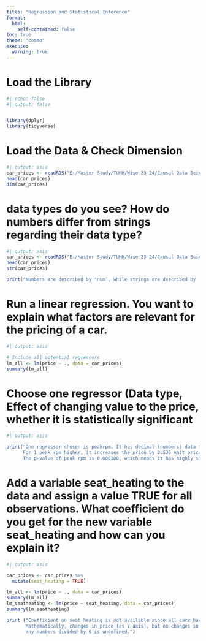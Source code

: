 ```yaml
---
title: "Regression and Statistical Inference"
format:
  html:
    self-contained: false
toc: true
theme: "cosmo"
execute: 
  warning: true
---
```



# Load the Library
```r
#| echo: false
#| output: false


library(dplyr)
library(tidyverse)
```


# Load the Data & Check Dimension
```r
#| output: asis
car_prices <- readRDS("E:/Master Study/TUHH/Wise 23-24/Causal Data Science for Business Analytics/Causal_Data_Science_Data/car_prices.rds")
head(car_prices)
dim(car_prices)
```

# data types do you see? How do numbers differ from strings regarding their data type?
```r

#| output: asis
car_prices <- readRDS("E:/Master Study/TUHH/Wise 23-24/Causal Data Science for Business Analytics/Causal_Data_Science_Data/car_prices.rds")
head(car_prices)
str(car_prices)

print("Numbers are described by 'num', while strings are described by 'chr'. In this dataset, another data type is also exist, which is boolean described by 'logic'")
```

# Run a linear regression. You want to explain what factors are relevant for the pricing of a car.
```r
#| output: asis

# Include all potential regressors
lm_all <- lm(price ~ ., data = car_prices)
summary(lm_all)
```

# 	Choose one regressor (Data type, Effect of changing value to the price, whether it is statistically significant
```r
#| output: asis

print("One regressor chosen is peakrpm. It has decimal (numbers) data type. Its effect on the price can be shown by its slope (coefficient).
      For 1 peak rpm higher, it increases the price by 2.536 unit price. The peak rpm effect on price is statistically significant, indicated by p-value much lower than <0.05.
      The p-value of peak rpm is 0.000108, which means it has highly significant effect on price.")
```

#  Add a variable seat_heating to the data and assign a value TRUE for all observations. What coefficient do you get for the new variable seat_heating and how can you explain it?
```r
#| output: asis

car_prices <- car_prices %>%
  mutate(seat_heating = TRUE)

lm_all <- lm(price ~ ., data = car_prices)
summary(lm_all)
lm_seatheating <- lm(price ~ seat_heating, data = car_prices)
summary(lm_seatheating)

print ("Coefficient on seat heating is not available since all cars have seat heating but it doesn't increase the price.
       Mathematically, changes in price (as Y axis), but no changes in seat heating (as X axis) would result delta Y/ delta X not available N/A since
       any numbers divided by 0 is undefined.")
```